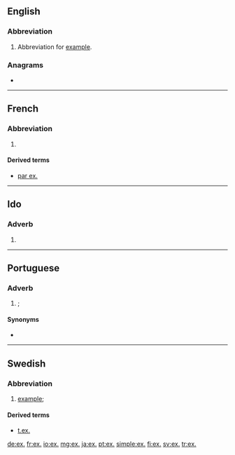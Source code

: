 {{also|ex|Ex|ex-|-ex}}
==English==

===Abbreviation===
{{rfc-header|Abbreviation}}
{{head|en|abbreviation}}

# Abbreviation for [[example]].

===Anagrams===
* {{l|en|xe}}

----

==French==

===Abbreviation===
{{rfc-header|Abbreviation}}
{{head|fr|abbreviation}}

# {{abbreviation of|exemple|lang=fr}}

====Derived terms====
* [[par ex.]]

----

==Ido==

===Adverb===
{{head|io|adverb}}

# {{abbreviation of|exemple|lang=io}}

----

==Portuguese==

===Adverb===
{{pt-adv|-}}

# {{l|en|e.g.}}; {{abbreviation of|por exemplo|lang=pt}}

====Synonyms====
* {{l|pt|p. ex.}}

----

==Swedish==

===Abbreviation===
{{rfc-header|Abbreviation}}
{{head|sv|abbreviation}}

# [[example]]; {{abbreviation of|exempel|lang=sv}}

====Derived terms====
* [[t.ex.]]

[[de:ex.]]
[[fr:ex.]]
[[io:ex.]]
[[mg:ex.]]
[[ja:ex.]]
[[pt:ex.]]
[[simple:ex.]]
[[fi:ex.]]
[[sv:ex.]]
[[tr:ex.]]